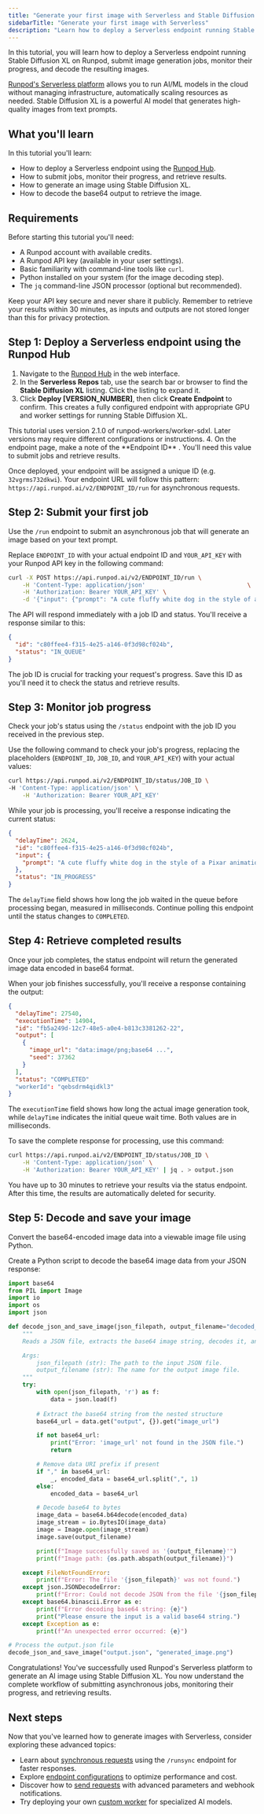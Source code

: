 ```yaml
---
title: "Generate your first image with Serverless and Stable Diffusion XL"
sidebarTitle: "Generate your first image with Serverless"
description: "Learn how to deploy a Serverless endpoint running Stable Diffusion XL from the Runpod Hub and use it to generate images."
---
```



In this tutorial, you will learn how to deploy a Serverless endpoint running Stable Diffusion XL on Runpod, submit image generation jobs, monitor their progress, and decode the resulting images.

[Runpod's Serverless platform](/serverless/overview) allows you to run AI/ML models in the cloud without managing infrastructure, automatically scaling resources as needed. Stable Diffusion XL is a powerful AI model that generates high-quality images from text prompts.

## What you'll learn

In this tutorial you'll learn:

- How to deploy a Serverless endpoint using the [Runpod Hub](https://docs.runpod.io/hub/overview).
- How to submit jobs, monitor their progress, and retrieve results.
- How to generate an image using Stable Diffusion XL.
- How to decode the base64 output to retrieve the image.

## Requirements

Before starting this tutorial you'll need:

- A Runpod account with available credits.
- A Runpod API key (available in your user settings).
- Basic familiarity with command-line tools like `curl`.
- Python installed on your system (for the image decoding step).
- The `jq` command-line JSON processor (optional but recommended).

<Warning>
Keep your API key secure and never share it publicly. Remember to retrieve your results within 30 minutes, as inputs and outputs are not stored longer than this for privacy protection.
</Warning>

## Step 1: Deploy a Serverless endpoint using the Runpod Hub

1. Navigate to the [Runpod Hub](https://console.runpod.io/hub?createListing=false) in the web interface.
2. In the **Serverless Repos** tab, use the search bar or browser to find the **Stable Diffusion XL** listing. Click the listing to expand it.
3. Click **Deploy [VERSION_NUMBER]**, then click **Create Endpoint** to confirm. This creates a fully configured endpoint with appropriate GPU and worker settings for running Stable Diffusion XL.
<Note>
This tutorial uses version 2.1.0 of runpod-workers/worker-sdxl. Later versions may require different configurations or instructions.
</Note>
4. On the endpoint page, make a note of the **Endpoint ID** . You'll need this value to submit jobs and retrieve results.

Once deployed, your endpoint will be assigned a unique ID (e.g. `32vgrms732dkwi`). Your endpoint URL will follow this pattern: `https://api.runpod.ai/v2/ENDPOINT_ID/run` for asynchronous requests.

## Step 2: Submit your first job

Use the `/run` endpoint to submit an asynchronous job that will generate an image based on your text prompt.

Replace `ENDPOINT_ID` with your actual endpoint ID and `YOUR_API_KEY` with your Runpod API key in the following command:

```bash
curl -X POST https://api.runpod.ai/v2/ENDPOINT_ID/run \
    -H 'Content-Type: application/json'                             \
    -H 'Authorization: Bearer YOUR_API_KEY' \
    -d '{"input": {"prompt": "A cute fluffy white dog in the style of a Pixar animation 3D drawing."}}'
```

The API will respond immediately with a job ID and status. You'll receive a response similar to this:

```json
{
  "id": "c80ffee4-f315-4e25-a146-0f3d98cf024b",
  "status": "IN_QUEUE"
}
```

The job ID is crucial for tracking your request's progress. Save this ID as you'll need it to check the status and retrieve results.

## Step 3: Monitor job progress

Check your job's status using the `/status` endpoint with the job ID you received in the previous step.

Use the following command to check your job's progress, replacing the placeholders (`ENDPOINT_ID`, `JOB_ID`, and `YOUR_API_KEY`) with your actual values:

```bash
curl https://api.runpod.ai/v2/ENDPOINT_ID/status/JOB_ID \
-H 'Content-Type: application/json' \
    -H 'Authorization: Bearer YOUR_API_KEY'
```

While your job is processing, you'll receive a response indicating the current status:

```json
{
  "delayTime": 2624,
  "id": "c80ffee4-f315-4e25-a146-0f3d98cf024b",
  "input": {
    "prompt": "A cute fluffy white dog in the style of a Pixar animation 3D drawing."
  },
  "status": "IN_PROGRESS"
}
```

The `delayTime` field shows how long the job waited in the queue before processing began, measured in milliseconds. Continue polling this endpoint until the status changes to `COMPLETED`.

## Step 4: Retrieve completed results

Once your job completes, the status endpoint will return the generated image data encoded in base64 format.

When your job finishes successfully, you'll receive a response containing the output:

```json
{
  "delayTime": 27540,
  "executionTime": 14904,
  "id": "fb5a249d-12c7-48e5-a0e4-b813c3381262-22",
  "output": [
    {
      "image_url": "data:image/png;base64 ...",
      "seed": 37362
    }
  ],
  "status": "COMPLETED"
  "workerId": "qebsdrm4qidkl3"
}
```

The `executionTime` field shows how long the actual image generation took, while `delayTime` indicates the initial queue wait time. Both values are in milliseconds.

To save the complete response for processing, use this command:

```bash
curl https://api.runpod.ai/v2/ENDPOINT_ID/status/JOB_ID \
    -H 'Content-Type: application/json' \
    -H 'Authorization: Bearer YOUR_API_KEY' | jq . > output.json
```

<Warning>
You have up to 30 minutes to retrieve your results via the status endpoint. After this time, the results are automatically deleted for security.
</Warning>

## Step 5: Decode and save your image

Convert the base64-encoded image data into a viewable image file using Python.

Create a Python script to decode the base64 image data from your JSON response:

```python
import base64
from PIL import Image
import io
import os
import json

def decode_json_and_save_image(json_filepath, output_filename="decoded_image.png"):
    """
    Reads a JSON file, extracts the base64 image string, decodes it, and saves it as an image file.

    Args:
        json_filepath (str): The path to the input JSON file.
        output_filename (str): The name for the output image file.
    """
    try:
        with open(json_filepath, 'r') as f:
            data = json.load(f)
        
        # Extract the base64 string from the nested structure
        base64_url = data.get("output", {}).get("image_url")

        if not base64_url:
            print("Error: 'image_url' not found in the JSON file.")
            return

        # Remove data URI prefix if present
        if "," in base64_url:
            _, encoded_data = base64_url.split(",", 1)
        else:
            encoded_data = base64_url

        # Decode base64 to bytes
        image_data = base64.b64decode(encoded_data)
        image_stream = io.BytesIO(image_data)
        image = Image.open(image_stream)
        image.save(output_filename)

        print(f"Image successfully saved as '{output_filename}'")
        print(f"Image path: {os.path.abspath(output_filename)}")

    except FileNotFoundError:
        print(f"Error: The file '{json_filepath}' was not found.")
    except json.JSONDecodeError:
        print(f"Error: Could not decode JSON from the file '{json_filepath}'.")
    except base64.binascii.Error as e:
        print(f"Error decoding base64 string: {e}")
        print("Please ensure the input is a valid base64 string.")
    except Exception as e:
        print(f"An unexpected error occurred: {e}")

# Process the output.json file
decode_json_and_save_image("output.json", "generated_image.png")
```

Congratulations! You've successfully used Runpod's Serverless platform to generate an AI image using Stable Diffusion XL. You now understand the complete workflow of submitting asynchronous jobs, monitoring their progress, and retrieving results.

## Next steps

Now that you've learned how to generate images with Serverless, consider exploring these advanced topics:

- Learn about [synchronous requests](/serverless/endpoints/operations) using the `/runsync` endpoint for faster responses.
- Explore [endpoint configurations](/serverless/endpoints/endpoint-configurations) to optimize performance and cost.
- Discover how to [send requests](/serverless/endpoints/send-requests) with advanced parameters and webhook notifications.
- Try deploying your own [custom worker](/serverless/workers/custom-worker) for specialized AI models.
